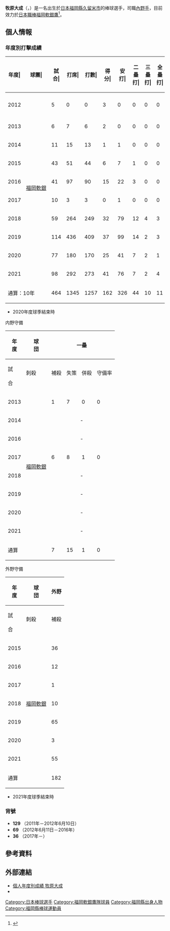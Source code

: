 {{Infobox NPB player|
|name=牧原大成|
|image=HAWKS69-MAKIHARA.jpg|
|width=300|
|position=內野手|
|team=福岡軟銀鷹|
|number=36|
|bats=左|
|throws=右|
|birthdate={{birth_date_and_age|1992|10|15|mf=y}}|
|birthplace={{JPN}}[[福岡縣|福岡縣]][[久留米市|久留米市]]|
|debutdate=6月14日
|debutyear=2012年
|debutteam=福岡軟銀鷹
|statyear=2021年球季
|stat1label=打擊率
|stat1value=0.259
|stat2label=全壘打
|stat2value=11
|stat3label=打點
|stat3value=92
|stat4label=盜壘
|stat4value=45
|teams=<nowiki></nowiki>
* 城北高等學校
* [[福岡軟銀鷹|福岡軟銀鷹]]（2011年－）
** [[布里斯本俠盜|布里斯本俠盜]]（2011年）
|medaltemplates=
{{MedalSport|男子[[棒球|棒球]]}}
{{MedalCountry|{{JPN}}}}
{{MedalCompetition|[[U-23世界盃棒球賽|21U世界盃棒球賽]]}}
{{MedalSilver|[[2014年21U世界盃棒球賽|2014年 台中]]|隊際}}
}}

'''牧原大成'''（{{jpn|j=牧原 大成|hg=まきはら たいせい|rm=Makihara Taisei}}，{{bd|1992年|10月15日|catIdx=Makihara, Taisei}}）是一名出生於[[日本|日本]][[福岡縣|福岡縣]][[久留米市|久留米市]]的棒球選手，司職[[內野手|內野手]]，目前效力於[[日本職棒|日本職棒]][[福岡軟銀鷹|福岡軟銀鷹]]<ref>{{cite web|url=https://www.sanspo.com/baseball/news/20191210/haw19121013320002-n1.html|title=ソフトバンク・牧原、年俸倍増で結婚も報告「一人では何もできないので」|publisher=Sanspo|date=2019-12-10|access-date=2020-11-03|archive-date=2019-12-10|archive-url=https://web.archive.org/web/20191210093127/https://www.sanspo.com/baseball/news/20191210/haw19121013320002-n1.html|dead-url=no}}</ref>。

== 個人情報 ==
=== 年度別打擊成績 ===
{| class="wikitable" style="text-align:right; font-size:small"
|-bgcolor="#efefef"
!年度|!!球團|!!試合|!!打席|!!打數|!!得分|!!安打|!!二<br>壘<br>打|!!三<br>壘<br>打|!!全<br>壘<br>打|!!壘<br>打<br>數|!!打點|!!盜壘|!!盜<br>壘<br>刺|!!觸擊|!!犧<br>牲<br>打|!!保送|!!敬遠|!!觸身|!!三振|!!雙殺|!!打<br>擊<br>率|!!上<br>壘<br>率|!!長<br>打<br>率|!!OPS
|-
|style="text-align: center;"|2012
|rowspan="10" style="text-align: center; white-space:nowrap;"|[[福岡軟銀鷹|福岡軟銀]]
|5||0||0||3||0||0||0||0||0||0||0||0||0||0||0||0||0||0||0||----||----||----||----
|-
|style="text-align: center;"|2013
|6||7||6||2||0||0||0||0||0||0||0||1||1||0||0||0||0||3||0||.000||.000||.000||.000
|-
|style="text-align: center;"|2014
|11||15||13||1||1||0||0||0||1||0||0||1||2||0||0||0||0||6||0||.077||.077||.077||.154
|-
|style="text-align: center;"|2015
|43||51||44||6||7||1||0||0||8||4||2||0||4||2||0||0||1||4||2||.159||.170||.182||.352
|-
|style="text-align: center;"|2016
|41||97||90||15||22||3||0||0||25||6||4||0||5||1||1||0||0||15||0||.244||.250||.278||.528
|-
|style="text-align: center;"|2017
|10||3||3||0||1||0||0||0||1||0||0||0||0||0||0||0||0||0||0||.333||.333||.333||.667
|-
|style="text-align: center;"|2018
|59||264||249||32||79||12||4||3||108||26||9||3||3||2||8||0||2||33||2||.317||.341||.434||.775
|-
|style="text-align: center;"|2019
|114||436||409||37||99||14||2||3||126||27||10||13||12||1||10||0||4||85||2||.242||.267||.308||.575
|-
|style="text-align:center;"|2020
|77||180||170||25||41||7||2||1||55||8||6||1||4||2||3||0||1||25||2||.241||.256||.324||.579
|-
|style="text-align:center;"|2021
|98||292||273||41||76||7||2||4||99||21||14||1||7||1||9||0||2||42||5||.278||.305||.363||.668
|-
!colspan="2"|通算：10年
|464||1345||1257||162||326||44||10||11||423||92||45||20||38||9||31||0||10||213||13||.259||.281||.337||.617
|}
* 2020年度球季結束時

; 内野守備
{| class="wikitable" style="text-align: right; font-size: small; border-collapse:collapse; padding: 1px;"
!rowspan="2"|年<br />度!!rowspan="2"|球<br />団!!colspan="6"|一壘!!colspan="6"|二壘!!colspan="6"|三壘!!colspan="6"|游擊
|-style="line-height:1.25em;"
!試<br /><br />合!!刺殺<br /><br />!!補殺<br /><br />!!失策<br /><br />!!併殺<br /><br />!!守備率<br /><br />!!試<br /><br />合!!刺<br /><br />殺!!補<br /><br />殺!!失<br /><br />策!!併<br /><br />殺!!守<br />備<br />率!!試<br /><br />合!!刺<br /><br />殺!!補<br /><br />殺!!失<br /><br />策!!併<br /><br />殺!!守<br />備<br />率!!試<br /><br />合!!刺<br /><br />殺!!補<br /><br />殺!!失<br /><br />策!!併<br /><br />殺!!守<br />備<br />率
|-
|style="text-align:center;"|2013
|rowspan="8" style="text-align: center; white-space:nowrap;"|[[福岡軟銀鷹|福岡軟銀]]
|1||7||0||0||0||1.000||2||5||6||0||3||1.000||colspan="6" style="text-align: center;"|-||colspan="6" style="text-align: center;"|-
|-
|style="text-align:center;"|2014
|colspan="6" style="text-align: center;"|-||3||4||1||0||0||1.000||4||2||10||2||3||.857||colspan="6" style="text-align: center;"|-
|-
|style="text-align:center;"|2016
|colspan="6" style="text-align: center;"|-||22||34||45||3||11||.963||colspan="6" style="text-align: center;"|-||12||8||1||0||0||1.000
|-
|style="text-align:center;"|2017
|6||8||1||0||0||1.000||1||0||2||0||0||1.000||colspan="6" style="text-align: center;"|-||1||2||0||0||0||1.000
|-
|style="text-align:center;"|2018
|colspan="6" style="text-align: center;"|-||57||111||177||0||32||1.000||colspan="6" style="text-align: center;"|-||3||3||1||0||0||1.000
|-
|style="text-align:center;"|2019
|colspan="6" style="text-align: center;"|-||59||100||134||3||23||.987||colspan="6" style="text-align: center;"|-||21||25||41||3||9||.957
|-
|style="text-align:center;"|2020
|colspan="6" style="text-align: center;"|-||37||32||56||0||16||1.000||21||5||9||1||2||.933||26||38||59||0||21||1.000
|-
|style="text-align:center;"|2021
|colspan="6" style="text-align:center;"|-||20||21||21||0||7||1.000||15||1||5||1||0||.857||30||38||53||3||11||.968
|-
!colspan="2"|通算
|7||15||1||0||0||1.000||201||307||442||6||92||.992||40||8||24||4||5||.889||93||114||155||6||41||.978
|}

;外野守備
{| class="wikitable" style="text-align: right; font-size: small; border-collapse:collapse; padding: 1px;"
!rowspan="2"|年<br />度!!rowspan="2"|球<br />団!!colspan="6"|外野
|-style="line-height:1.25em; text-align:center;"
!試<br /><br />合!!刺殺<br /><br />!!補殺<br /><br />!!失策<br /><br />!!併殺<br /><br />!!守備率<br /><br />
|-
|style="text-align:center;"|2015
|rowspan="7" style="text-align: center; white-space:nowrap;"|[[福岡軟銀鷹|福岡軟銀]]
|36||29||0||2||0||.935
|-
|style="text-align:center;"|2016
|12||8||1||0||0||1.000
|-
|style="text-align:center;"|2017
|1||2||0||0||0||1.000
|-
|style="text-align:center;"|2018
|10||14||0||0||0||1.000
|-
|style="text-align:center;"|2019
|65||86||2||0||0||1.000
|-
|style="text-align:center;"|2020
|3||6||0||0||0||1.000
|-
|style="text-align:center;"|2021
|55||73||2||1||1||.987
|-
!colspan="2"|通算
|182||218||5||3||1||.987
|}
* 2021年度球季結束時

=== 背號 ===
* '''129''' （2011年－2012年6月10日）
* '''69''' （2012年6月11日－2016年）
* '''36''' （2017年－）

== 參考資料 ==
{{reflist}}

== 外部連結 ==
* [https://npb.jp/bis/players/61465133.html 個人年度別成績 牧原大成] {{Wayback|url=https://npb.jp/bis/players/61465133.html |date=20210122130847 }} {{ja icon}}
* {{Baseballstats|brm=makiha000tai}}

{{福岡軟體銀行鷹球團球員名單}}
{{DEFAULTSORT:Makihara, Taisei}}
[[Category:日本棒球選手|Category:日本棒球選手]]
[[Category:福岡軟銀鷹隊球員|Category:福岡軟銀鷹隊球員]]
[[Category:福岡縣出身人物|Category:福岡縣出身人物]]
[[Category:福岡縣棒球運動員|Category:福岡縣棒球運動員]]